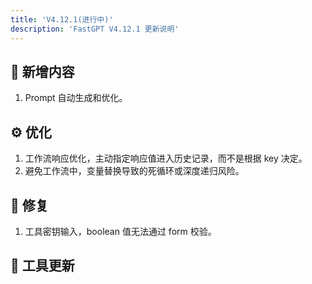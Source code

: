 ```yaml
---
title: 'V4.12.1(进行中)'
description: 'FastGPT V4.12.1 更新说明'
---
```



## 🚀 新增内容

1. Prompt 自动生成和优化。

## ⚙️ 优化

1. 工作流响应优化，主动指定响应值进入历史记录，而不是根据 key 决定。
2. 避免工作流中，变量替换导致的死循环或深度递归风险。

## 🐛 修复

1. 工具密钥输入，boolean 值无法通过 form 校验。

## 🔨 工具更新

